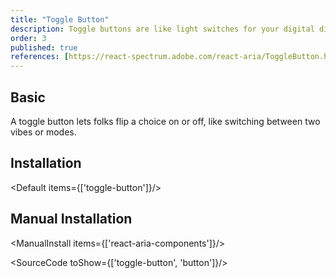 ```yaml
---
title: "Toggle Button"
description: Toggle buttons are like light switches for your digital digs. Flip 'em on, and they light stuff up; flip 'em off, and it's lights out.
order: 3
published: true
references: [https://react-spectrum.adobe.com/react-aria/ToggleButton.html#props]
---
```



## Basic

A toggle button lets folks flip a choice on or off, like switching between two vibes or modes.
<How toUse="buttons/toggle-button-demo" />

## Installation
<Default items={['toggle-button']}/>


## Manual Installation
<ManualInstall items={['react-aria-components']}/>

<SourceCode toShow={['toggle-button', 'button']}/>
